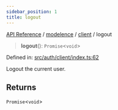 ```yaml
---
sidebar_position: 1
title: logout
---
```


[API Reference](/api-reference/modelence/client/functions/../../../index) / [modelence](/api-reference/modelence/client/functions/../../index) / [client](/api-reference/modelence/client/functions/../index) / logout

> **logout**(): `Promise`\<`void`\>

Defined in: [src/auth/client/index.ts:62](https://github.com/modelence/modelence/blob/72580191dccfb1a9a42664d6f05e82daf7d86019/packages/modelence/src/auth/client/index.ts#L62)

Logout the current user.

## Returns

`Promise`\<`void`\>
